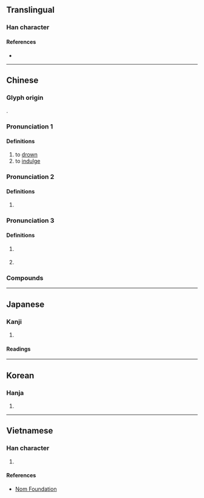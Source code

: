 {{also|尿}}
{{character info/new}}
==Translingual==

===Han character===
{{Han char|rn=85|rad=水|as=10|sn=13|four=37127|canj=ENMM|ids=⿰氵弱}}

====References====
* {{Han ref|kx=0641.110|dkj=17990|dj=1048.170|hdz=31710.070|uh=6EBA|ud=28346|bh=B7C4|bd=47044}}

----

==Chinese==

===Glyph origin===
{{Han etym}}
{{Han compound|水|alt1=氵|t1=water|弱|ls=psc|c1=s|c2=p}}.

<!--
|h=pfs=ni̍t
|mn=qz:lia̍k/tw,xm,zz:le̍k
-->{{attention|zh}}

===Pronunciation 1===
{{zh-forms|alt=氼,㲻}}
{{zh-pron
|m=nì
|c=nik6,nik1
|mc=2
|oc=1,2
|cat=v
}}

====Definitions====
{{zh-hanzi}}

# to [[drown]]
# to [[indulge]]

===Pronunciation 2===
{{zh-forms}}
{{zh-pron
|m=niào
|dial=n
|oc=2,n
|cat=n,v
}}

====Definitions====
{{zh-hanzi}}

# {{zh-alt-form|尿}}

===Pronunciation 3===
{{zh-forms}}
{{zh-pron
|m=ruò
|dial=n
|mc=1
|oc=n,1
|cat=
}}

====Definitions====
{{zh-hanzi}}

# {{zh-hg}} {{zh-alt-form|弱|name of a river}}
# {{zh-alt-form|弱|weak}}

===Compounds===
{{zh-der|人溺己溺|便溺|大水沖溺|己飢己溺|惑溺|扶危拯溺|拯危扶溺|拯溺|拯溺扶危|拯溺救焚|拯溺濟危|授手援溺|援溺振渴|撒溺|救焚拯溺|桀溺|沉溺|沒溺|沮溺|溲溺|溺信|溺器|溺志|溺愛|溺斃|溺死|溺水|溺窩子|溺職|溺谷|溺途|焚溺|耽溺|見溺不救|貓溺|道在屎溺|鍾溺|阿金溺銀|陷溺}}

----

==Japanese==

===Kanji===
{{ja-kanji|grade=|rs=水10}}

# {{defn|lang=ja|sort=水10}}

====Readings====
{{ja-readings
|on=でき, じょう, にょう
|kun=おぼ-れる, いばり-
}}

----

==Korean==

===Hanja===
{{ko-hanja|hangeul=[[닉]]>[[익]], [[뇨]]>[[요]]|eumhun=|rv=nik>ik, nyo>yo|mr=nik>ik, nyo>yo|y=nik>ik, nyo>yo}}

# {{defn|lang=ko|sort=水10}}

----

==Vietnamese==

===Han character===
{{vi-readings|rs=水10| hanviet = nịch, niệu, nịu}}

# {{defn|lang=vi|sort=水10}}

====References====
*[http://nomfoundation.org/common/nom_details.php?codepoint=6eba Nom Foundation]
